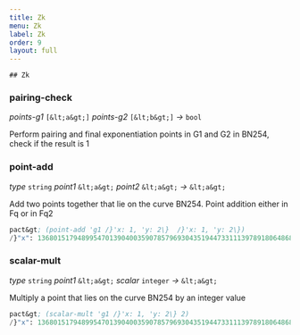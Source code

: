 ```yaml
---
title: Zk
menu: Zk
label: Zk
order: 9
layout: full
---
```


    ## Zk

### pairing-check

_points-g1_&nbsp;`[&lt;a&gt;]` _points-g2_&nbsp;`[&lt;b&gt;]`
_&rarr;_&nbsp;`bool`

Perform pairing and final exponentiation points in G1 and G2 in BN254, check if
the result is 1

### point-add

_type_&nbsp;`string` _point1_&nbsp;`&lt;a&gt;` _point2_&nbsp;`&lt;a&gt;`
_&rarr;_&nbsp;`&lt;a&gt;`

Add two points together that lie on the curve BN254. Point addition either in Fq
or in Fq2

```lisp
pact&gt; (point-add 'g1 /}'x: 1, 'y: 2\}  /}'x: 1, 'y: 2\})
/}"x": 1368015179489954701390400359078579693043519447331113978918064868415326638035,"y": 9918110051302171585080402603319702774565515993150576347155970296011118125764\}
```

### scalar-mult

_type_&nbsp;`string` _point1_&nbsp;`&lt;a&gt;` _scalar_&nbsp;`integer`
_&rarr;_&nbsp;`&lt;a&gt;`

Multiply a point that lies on the curve BN254 by an integer value

```lisp
pact&gt; (scalar-mult 'g1 /}'x: 1, 'y: 2\} 2)
/}"x": 1368015179489954701390400359078579693043519447331113978918064868415326638035,"y": 9918110051302171585080402603319702774565515993150576347155970296011118125764\}
```
